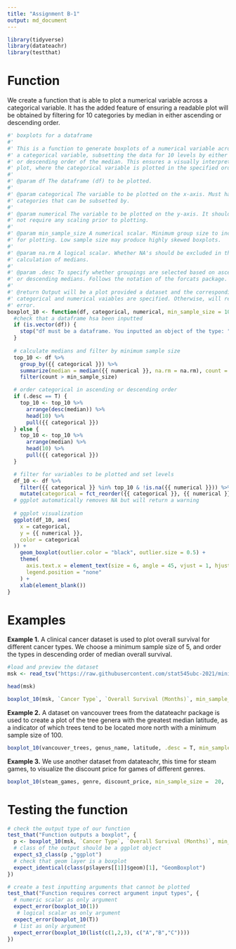 ```yaml
---
title: "Assignment B-1"
output: md_document
---
```


```r
library(tidyverse)
library(datateachr)
library(testthat)

```

# Function
We create a function that is able to plot a numerical variable across a categorical variable. It has the added feature of ensuring a readable plot will be obtained by filtering for 10 categories by median in either ascending or descending order. 

```r
#' boxplots for a dataframe
#'
#' This is a function to generate boxplots of a numerical variable across
#' a categorical variable, subsetting the data for 10 levels by either ascending
#' or descending order of the median. This ensures a visually interpretable
#' plot, where the categorical variable is plotted in the specified order.
#'
#' @param df The dataframe (df) to be plotted.
#'
#' @param categorical The variable to be plotted on the x-axis. Must have
#' categories that can be subsetted by.
#'
#' @param numerical The variable to be plotted on the y-axis. It should 
#' not require any scaling prior to plotting.
#'
#' @param min_sample_size A numerical scalar. Minimum group size to include
#' for plotting. Low sample size may produce highly skewed boxplots.
#'
#' @param na.rm A logical scalar. Whether NA's should be excluded in the
#' calculation of medians.
#'
#' @param .desc To specify whether groupings are selected based on ascending
#' or descending medians. Follows the notation of the forcats package.
#'
#' @return Output will be a plot provided a dataset and the corresponding
#' categorical and numerical vaiables are specified. Otherwise, will return a
#' error.
boxplot_10 <- function(df, categorical, numerical, min_sample_size = 10, na.rm = TRUE, .desc = FALSE) {
  #check that a dataframe hsa been inputted
  if (is.vector(df)) {
    stop("df must be a dataframe. You inputted an object of the type: ", class(df))
  }
    
  # calculate medians and filter by minimum sample size
  top_10 <- df %>%
    group_by({{ categorical }}) %>%
    summarize(median = median({{ numerical }}, na.rm = na.rm), count = n()) %>%
    filter(count > min_sample_size)

  # order categorical in ascending or descending order
  if (.desc == T) {
    top_10 <- top_10 %>%
      arrange(desc(median)) %>%
      head(10) %>%
      pull({{ categorical }})
  } else {
    top_10 <- top_10 %>%
      arrange(median) %>%
      head(10) %>%
      pull({{ categorical }})
  }

  # filter for variables to be plotted and set levels
  df_10 <- df %>%
    filter({{ categorical }} %in% top_10 & !is.na({{ numerical }})) %>%
    mutate(categorical = fct_reorder({{ categorical }}, {{ numerical }}, na.rm = na.rm, .desc = .desc))
  # ggplot automatically removes NA but will return a warning
  
  # ggplot visualization
  ggplot(df_10, aes(
    x = categorical,
    y = {{ numerical }},
    color = categorical
  )) +
    geom_boxplot(outlier.color = "black", outlier.size = 0.5) +
    theme(
      axis.text.x = element_text(size = 6, angle = 45, vjust = 1, hjust = 1),
      legend.position = "none"
    ) +
    xlab(element_blank())
}
```

# Examples

**Example 1.** A clinical cancer dataset is used to plot overall survival for different cancer types. We choose a minimum sample size of 5, and order the types in descending order of median overall survival.
```r
#load and preview the dataset
msk <- read_tsv("https://raw.githubusercontent.com/stat545ubc-2021/mini-data-analysis-EL/main/data/msk_impact_2017_clinical_data.tsv")

head(msk)

boxplot_10(msk, `Cancer Type`, `Overall Survival (Months)`, min_sample_size = 5, na.rm = T, .desc = T)
```
**Example 2.** A dataset on vancouver trees from the datateachr package is used to create a plot of the tree genera with the greatest median latitude, as a indicator of which trees tend to be located more north with a minimum sample size of 100.

```r
boxplot_10(vancouver_trees, genus_name, latitude, .desc = T, min_sample_size =  100)
```

**Example 3.** We use another dataset from datateachr, this time for steam games, to visualize the discount price for games of different genres.

```r
boxplot_10(steam_games, genre, discount_price, min_sample_size =  20, .desc = T)
```
# Testing the function

```r
# check the output type of our function
test_that("Function outputs a boxplot", {
  p <- boxplot_10(msk, `Cancer Type`, `Overall Survival (Months)`, min_sample_size = 5, na.rm = T, .desc = T) 
  # class of the output should be a ggplot object
  expect_s3_class(p ,"ggplot") 
  # check that geom layer is a boxplot
  expect_identical(class(p$layers[[1]]$geom)[1], "GeomBoxplot")
})
```

```r
# create a test inputting arguments that cannot be plotted
test_that("Function requires correct argument input types", {
  # numeric scalar as only argument
  expect_error(boxplot_10(1))
   # logical scalar as only argument
  expect_error(boxplot_10(T))
  # list as only argument
  expect_error(boxplot_10(list(c(1,2,3), c("A","B","C"))))
})
```
